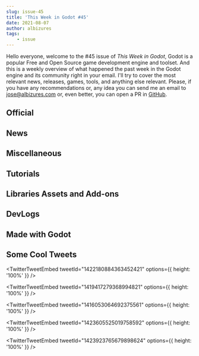 ```yaml
---
slug: issue-45
title: 'This Week in Godot #45'
date: 2021-08-07
author: albizures
tags:
	- issue
---
```


Hello everyone, welcome to the #45 issue of _This Week in Godot_, Godot is a popular Free and Open Source game development engine and toolset. And this is a weekly overview of what happened the past week in the Godot engine and its community right in your email. I'll try to cover the most relevant news, releases, games, tools, and anything else relevant. Please, if you have any recommendations or, any idea you can send me an email to jose@albizures.com or, even better, you can open a PR in [GitHub](https://github.com/albizures/ThisWeekInGodot).

## Official

<Card
	author="Rémi Verschelde"
	link="https://godotengine.org/article/release-candidate-godot-3-3-3-rc-1"
	section="Official"
	label="Release candidate: Godot 3.3.3 RC 1"
	description="Godot 3.3.3 will be a maintenance release in the stable 3.3 branch, providing various bug fixes while preserving compatibility for existing Godot 3.3 projects. This first release candidate aims at validating those fixes and ensuring that the update will be regression free."
	publisher="Godot Engine"
	icon="https://godotengine.org/themes/godotengine/assets/favicon.png"
	cover="https://godotengine.org/storage/app/uploads/public/610/a74/76f/610a7476f0ddd438980306.jpg"
	date="2021-08-04T09:00:00.000Z"
/>
<Card
	author="Fabio Alessandrelli"
	link="https://godotengine.org/article/multiplayer-changes-godot-4-0-report-1"
	section="Official"
	label="Multiplayer in Godot 4.0: On servers, RSETs and state updates"
	description="News about running Godot on servers, and hints at upcoming networking changes in Godot 4.0."
	publisher="Godot Engine"
	icon="https://godotengine.org/themes/godotengine/assets/favicon.png"
	cover="https://godotengine.org/storage/app/uploads/public/610/918/f3e/610918f3ec53b713518837.png"
	date="2021-08-05T09:00:00.000Z"
/>

## News

<Card
	author="nonunknown"
	link="https://github.com/godotengine/godot-proposals/issues/3069"
	section="News"
	label="Proposals: Implement a transpiler for GDScript to C++"
	description=""
	publisher="GitHub"
	icon="https://github.com/windows-tile.png"
	cover="https://opengraph.githubassets.com/3b5a7d3d7b798c86834701dc07f5bbcea33a2cd7cec30a1513e81bb5761872de/godotengine/godot-proposals/issues/3069"
	date="2021-07-31T09:00:00.000Z"
/>
<Card
	author="GitHub Tracker"
	link="https://twitter.com/github_tracker/status/1422867609842749443"
	section="News"
	label="The Godot just crossed the 40k 🌟 milestone on GitHub"
	description=""
	publisher="Twitter"
	icon="https://abs.twimg.com/responsive-web/client-web/icon-ios.b1fc7275.png"
	cover="https://pbs.twimg.com/card_img/1422617534038040580/_u0XlwKC?format=jpg&name=medium"
	date="2021-08-04T00:00:00.000Z"
/>

## Miscellaneous

<Card
	author="PlayWithFurcifer"
	link="https://youtu.be/1t2xKpVyZYg"
	section="Miscellaneous"
	label="10 Reasons Why YOU Should Use Godot"
	description="Here are our top 10 reasons why we love the Godot Engine!"
	publisher="YouTube"
	icon="https://www.youtube.com/s/desktop/65defdc1/img/favicon_144x144.png"
	cover="https://i.ytimg.com/vi/1t2xKpVyZYg/hqdefault.jpg"
	date="2021-08-01T00:00:00.000Z"
/>
<Card
	author="Kasper Frandsen"
	link="https://youtu.be/75M8bOnZNVU"
	section="Miscellaneous"
	label="How Good Can I Make Godot Look 2 - The Cellar"
	description=""
	publisher="YouTube"
	icon="https://www.youtube.com/s/desktop/65defdc1/img/favicon_144x144.png"
	cover="https://i.ytimg.com/vi/75M8bOnZNVU/maxresdefault.jpg"
	date="2021-08-03T00:00:00.000Z"
/>
<Card
	author="ACB_Gamez"
	link="https://youtu.be/n_TCylf82IU"
	section="Miscellaneous"
	label="Godot GameDev QA: Answering YOUR Questions!"
	description="Drop your questions down in the chat and I will do my best to answer them live on stream!"
	publisher="YouTube"
	icon="https://www.youtube.com/s/desktop/65defdc1/img/favicon_144x144.png"
	cover="https://i.ytimg.com/vi/n_TCylf82IU/maxresdefault.jpg"
	date="2021-08-04T00:00:00.000Z"
/>
<Card
	author="Mean Gene Hacks"
	link="https://youtu.be/GPgkW0h4r1k"
	section="Miscellaneous"
	label="Godot vs. Unity in 2D: Who will win?"
	description="In this video we take a quick dive into 2D performance and push Godot 3.3.2 to its breaking point. We benchmark GodotPhysics 2D versus the Box2D Physics Eng..."
	publisher="YouTube"
	icon="https://www.youtube.com/s/desktop/65defdc1/img/favicon_144x144.png"
	cover="https://i.ytimg.com/vi/GPgkW0h4r1k/maxresdefault.jpg"
	date="2021-08-03T00:00:00.000Z"
/>
<Card
	author="Gonzalo Gutiérrez"
	link="https://godotes.com/issues/19k/"
	section="Miscellaneous"
	label="19k peak daily active users"
	description="Official Godot numbers: 19k peak daily active users and 2-4m installs"
	publisher="Godot Notes"
	icon="https://godotes.com/content/images/2020/12/GodotesLogo2-3.svg"
	cover="https://godotes.com/content/images/2021/08/interest-3.png"
	date="2021-08-07T01:59:02.000Z"
/>
<Card
	author="Pefeper"
	link="https://youtu.be/DuyAHbznRx0"
	section="Miscellaneous"
	label="Raycasting in Godot - The Engine Feature Every 3D Game Uses"
	description="Raycasting is a versatile feature of the Godot game engine that allows you to query the physics world for information. All of your favorite 3D games use it, ..."
	publisher="YouTube"
	icon="https://www.youtube.com/s/desktop/65defdc1/img/favicon_144x144.png"
	cover="https://i.ytimg.com/vi/DuyAHbznRx0/maxresdefault.jpg"
	date="2021-08-01T00:00:00.000Z"
/>

## Tutorials

<Card
	author="Arith metic"
	link="https://youtu.be/oF9Gjs0ZxL4"
	section="Tutorials"
	label="Inheritance and Class Names - Godot Tutorials"
	description="A quick tutorial covering how inheritance and class names work in Godot. If there’s anything I left out, or if there is something else you want to know, let ..."
	publisher="YouTube"
	icon="https://www.youtube.com/s/desktop/65defdc1/img/favicon_144x144.png"
	cover="https://i.ytimg.com/vi/oF9Gjs0ZxL4/hqdefault.jpg"
	date="2021-08-03T00:00:00.000Z"
/>
<Card
	author="Age of Asparagus"
	link="https://youtu.be/n2TX3-FYE3k"
	section="Tutorials"
	label="Make a 3D Top Down Shooter with Godot - Part 3.10 Drops & Pickups I"
	description="Over the next two videos we’ll implement a simple drop and pickup system. By the end of this video, we’ll have a mechanic for dropping weapons and other ite..."
	publisher="YouTube"
	icon="https://www.youtube.com/s/desktop/65defdc1/img/favicon_144x144.png"
	cover="https://i.ytimg.com/vi/n2TX3-FYE3k/hqdefault.jpg"
	date="2021-08-02T00:00:00.000Z"
/>
<Card
	author="NeotoonDev"
	link="https://youtu.be/wJj5O40NGnE"
	section="Tutorials"
	label="Bite Size Tutorial Basic FPS Pt.2: Player Camera | Godot 3.3"
	description="Adding a simple player camera to a fps gameBite Size 3D fps"
	publisher="YouTube"
	icon="https://www.youtube.com/s/desktop/65defdc1/img/favicon_144x144.png"
	cover="https://i.ytimg.com/vi/wJj5O40NGnE/maxresdefault.jpg"
	date="2021-08-02T00:00:00.000Z"
/>
<Card
	author="Ozzadar"
	link="https://youtu.be/conXUJ1sSDE"
	section="Tutorials"
	label="AdMob for Android in Godot 3.x!"
	description="In this lesson, we finally add AdMob monetization into our Godot Android application! Follow along to learn how to implement AdMob banner ads, interstitials,..."
	publisher="YouTube"
	icon="https://www.youtube.com/s/desktop/65defdc1/img/favicon_144x144.png"
	cover="https://i.ytimg.com/vi/conXUJ1sSDE/hqdefault.jpg"
	date="2021-07-30T00:00:00.000Z"
/>
<Card
	author="yourgeekeric"
	link="https://youtu.be/dfp7FIO4GTA"
	section="Tutorials"
	label="Godot C# State Machine Tutorial"
	description=""
	publisher="YouTube"
	icon="https://www.youtube.com/s/desktop/65defdc1/img/favicon_144x144.png"
	cover="https://i.ytimg.com/vi/dfp7FIO4GTA/maxresdefault.jpg"
	date="2021-08-05T00:00:00.000Z"
/>
<Card
	author="Aiyush Gupta"
	link="https://ooshimus.com/controlling-a-website-with-a-tv-remote"
	section="Tutorials"
	label="Controlling A Website with a TV Remote!!!"
	description="Almost..."
	publisher="Ooshimus.com"
	icon="https://cdn.hashnode.com/res/hashnode/image/upload/v1611242155728/W3_BYVVVh.png"
	cover="https://hashnode.com/utility/r?url=https%3A%2F%2Fcdn.hashnode.com%2Fres%2Fhashnode%2Fimage%2Fupload%2Fv1628076449191%2FhppBErVuW.png%3Fw%3D1200%26h%3D630%26fit%3Dcrop%26crop%3Dentropy%26auto%3Dcompress%2Cformat%26format%3Dwebp%26fm%3Dpng"
	date="2021-08-05T15:47:15.302Z"
/>
<Card
	author="KidsCanCode"
	link="https://youtu.be/a0gxFMdhR7w"
	section="Tutorials"
	label="Godot Recipe: KinematicBody + Stopping on Slopes"
	description="Is your character sliding down slopes? Learn how to make your KinematicBody stick!"
	publisher="YouTube"
	icon="https://www.youtube.com/s/desktop/65defdc1/img/favicon_144x144.png"
	cover="https://i.ytimg.com/vi/a0gxFMdhR7w/maxresdefault.jpg"
	date="2021-08-02T00:00:00.000Z"
/>
<Card
	author="Chaff Dev"
	link="https://youtu.be/TZxsssoLwM8"
	section="Tutorials"
	label="Making a Tilt-Shift Shader in the Godot Game Engine"
	description=""
	publisher="YouTube"
	icon="https://www.youtube.com/s/desktop/65defdc1/img/favicon_144x144.png"
	cover="https://i.ytimg.com/vi/TZxsssoLwM8/hqdefault.jpg"
	date="2021-08-07T00:00:00.000Z"
/>
<Card
	author="LukeRS"
	link="https://youtu.be/6POXiYuktqc"
	section="Tutorials"
	label="Godot One Screen Platformer #6 - Swing Traps Using Animation Nodes"
	description=""
	publisher="YouTube"
	icon="https://www.youtube.com/s/desktop/65defdc1/img/favicon_144x144.png"
	cover="https://i.ytimg.com/vi/6POXiYuktqc/hqdefault.jpg"
	date="2021-08-02T00:00:00.000Z"
/>

## Libraries Assets and Add-ons

<Card
	author="3ddelano"
	link="https://godotengine.org/asset-library/asset/1010"
	section="Libraries Assets and Add-ons"
	label="Discord.gd"
	description="Interact with the Discord Bot API."
	publisher="Godot Asset Library"
	icon="https://godotengine.org/themes/godotengine/assets/favicon.png"
	cover="https://cdn.discordapp.com/attachments/360062738615107605/871011659471286282/icon.png"
	date="2021-08-07"
/>
<Card
	author="SpyrexDE"
	link="https://github.com/SpyrexDE/SmoothScroll"
	section="Libraries Assets and Add-ons"
	label="SmoothScroll: A SmoothScroll node for Godot"
	description=""
	publisher="GitHub"
	icon="https://github.com/windows-tile.png"
	cover="https://opengraph.githubassets.com/e789bee974ba145589cce8df199d0014da5c4188d643fc51af915323b026be4d/SpyrexDE/SmoothScroll"
	date="2021-08-07"
/>
<Card
	author="nonunknown"
	link="https://github.com/nonunknown/godot-powerful"
	section="Libraries Assets and Add-ons"
	label="Godot Powerful Plugins & Essentials v7.0"
	description="List of plugins to turn godot into a most powerful engine that already is."
	publisher="GitHub"
	icon="https://github.com/windows-tile.png"
	cover="https://repository-images.githubusercontent.com/249059219/93d3c700-e522-11ea-9da8-546cdc401403"
	date="2021-08-02T09:00:00.000Z"
/>
<Card
	author="Hayden"
	link="https://godotshaders.com/shader/2d-motion-blur/"
	section="Libraries Assets and Add-ons"
	label="2D Motion Blur"
	description="Adds directional motion blur to canvas items like Sprite. Direction,..."
	publisher="Godot Shaders"
	icon="https://godotshaders.com/wp-content/uploads/2021/01/favicon.png"
	cover="http://godotshaders.com/wp-content/uploads/2021/01/Screenshot-2021-08-03-190525-1.png"
	date="2021-08-04T07:58:01.000Z"
/>
<Card
	author="bram_dingelstad"
	link="https://godotshaders.com/shader/palette-shader-lospec-compatible/"
	section="Libraries Assets and Add-ons"
	label="Palette shader (lospec compatible)"
	description="This palette shader uses 1x palette textures to do it’s..."
	publisher="Godot Shaders"
	icon="https://godotshaders.com/wp-content/uploads/2021/01/favicon.png"
	cover="https://godotshaders.com/wp-content/uploads/2021/01/Screenshot-2021-08-05-at-4.06.01-PM.png"
	date="2021-08-05T14:07:23.000Z"
/>
<Card
	author="Owl"
	link="https://godotshaders.com/shader/color-splash-show-only-one-color/"
	section="Libraries Assets and Add-ons"
	label="color splash (show only one color)"
	description="the shader makes the color splash effect where it shows only..."
	publisher="Godot Shaders"
	icon="https://godotshaders.com/wp-content/uploads/2021/01/favicon.png"
	cover="http://godotshaders.com/wp-content/uploads/2021/01/Annotation-2021-08-03-050020.jpg"
	date="2021-08-04T06:34:54.000Z"
/>
<Card
	author="viniciusgerevini"
	link="https://godotengine.org/asset-library/asset/713"
	section="Libraries Assets and Add-ons"
	label="Aseprite Wizard"
	description="Godot Editor plugin for importing animations from Aseprite as SpriteFrames to be used in AnimatedSprite."
	publisher="Godot Asset Library"
	icon="https://godotengine.org/themes/godotengine/assets/favicon.png"
	cover="https://raw.githubusercontent.com/viniciusgerevini/godot-aseprite-wizard/master/icon.png"
	date="2021-08-03"
/>
<Card
	author="Hayden"
	link="https://godotshaders.com/shader/rotational-motion-blur-2d/"
	section="Libraries Assets and Add-ons"
	label="2D Rotational Motion Blur"
	description="Adds rotational motion blur to canvas items like Sprite."
	publisher="Godot Shaders"
	icon="https://godotshaders.com/wp-content/uploads/2021/01/favicon.png"
	cover="http://godotshaders.com/wp-content/uploads/2021/01/Screenshot-2021-08-04-195253-1.png"
	date="2021-08-04T21:37:18.000Z"
/>
<Card
	author="arlez80"
	link="https://godotshaders.com/shader/mountain-background-shader/"
	section="Libraries Assets and Add-ons"
	label="Mountain Background Shader."
	description="Mountain Background Shader."
	publisher="Godot Shaders"
	icon="https://godotshaders.com/wp-content/uploads/2021/01/favicon.png"
	cover="https://godotshaders.com/wp-content/uploads/2021/01/moubntai.jpg"
	date="2021-08-01T15:23:32.000Z"
/>

## DevLogs

<Card
	author="Quantum Code"
	link="https://youtu.be/h2cG9Hkfprw"
	section="DevLogs"
	label="First Pre-Alpha Release ! (ReignScape #Devlog 3)"
	description="Third Indie Game Devlog for ReignScape: An original and unique 2D strategy/city builder game"
	publisher="YouTube"
	icon="https://www.youtube.com/s/desktop/65defdc1/img/favicon_144x144.png"
	cover="https://i.ytimg.com/vi/h2cG9Hkfprw/maxresdefault.jpg"
	date="2021-08-03T00:00:00.000Z"
/>
<Card
	author="xen"
	link="https://youtu.be/lo8YwUkO9zQ"
	section="DevLogs"
	label="I Made Ocean Waves and Buoyancy in Godot"
	description="Been playing Sea of Thieves a lot recently and really wanted to make some water physics, so I implemented some Gerstner/Trochoidal waves in Godot with a vert..."
	publisher="YouTube"
	icon="https://www.youtube.com/s/desktop/65defdc1/img/favicon_144x144.png"
	cover="https://i.ytimg.com/vi/lo8YwUkO9zQ/maxresdefault.jpg"
	date="2021-07-31T00:00:00.000Z"
/>
<Card
	author="Tanoka Studio"
	link="https://youtu.be/kg7MWMFrN30"
	section="DevLogs"
	label="HOOKED Dev-log #1 - Starting the journey"
	description="Our first devlog! You can expect from this video an introduction to our project and what we have at the moment.We hope you enjoy it and leave any feedback if..."
	publisher="YouTube"
	icon="https://www.youtube.com/s/desktop/65defdc1/img/favicon_144x144.png"
	cover="https://i.ytimg.com/vi/kg7MWMFrN30/hqdefault.jpg"
	date="2021-07-31T00:00:00.000Z"
/>
<Card
	author="Viroid Games"
	link="https://youtu.be/GvQSn7l_NcM"
	section="DevLogs"
	label="Urban Farmer Devlog #5"
	description=""
	publisher="YouTube"
	icon="https://www.youtube.com/s/desktop/65defdc1/img/favicon_144x144.png"
	cover="https://i.ytimg.com/vi/GvQSn7l_NcM/maxresdefault.jpg"
	date="2021-08-06T00:00:00.000Z"
/>
<Card
	author="Devinthewater"
	link="https://youtu.be/mFpTu1u9rvk"
	section="DevLogs"
	label="First Person View in a Third Person Shooter - Useful or Useless? / ‘Penitent’ Devlog 12"
	description="Sub the channel if you haven’t yet, please:) More content on the way.This episode is about an experiment in adding a FPS mode to my third-person shooter. I t..."
	publisher="YouTube"
	icon="https://www.youtube.com/s/desktop/65defdc1/img/favicon_144x144.png"
	cover="https://i.ytimg.com/vi/mFpTu1u9rvk/maxresdefault.jpg"
	date="2021-08-04T00:00:00.000Z"
/>
<Card
	author="InterGalactic"
	link="https://youtu.be/hcdkeq1Czbk"
	section="DevLogs"
	label="EDTPT DEVLOG #01 - Yet another Elite Dangerous third party tool, maybe"
	description=""
	publisher="YouTube"
	icon="https://www.youtube.com/s/desktop/65defdc1/img/favicon_144x144.png"
	cover="https://i.ytimg.com/vi/hcdkeq1Czbk/hqdefault.jpg"
	date="2021-08-06T00:00:00.000Z"
/>
<Card
	author="This Is Vini"
	link="https://youtu.be/U8R6YSIGRmA"
	section="DevLogs"
	label="What is this game? - Far Star Game Devlog #14"
	description="Almost an year in this channel and things changed wildly. Let me recap what this game is about.Far Star is a game made with Godot.Twitter: https://twitter.co..."
	publisher="YouTube"
	icon="https://www.youtube.com/s/desktop/65defdc1/img/favicon_144x144.png"
	cover="https://i.ytimg.com/vi/U8R6YSIGRmA/maxresdefault.jpg"
	date="2021-08-06T00:00:00.000Z"
/>

## Made with Godot

<Card
	author="TD Worlds"
	link="https://youtu.be/JZeiQxXFUZk"
	section="Made with Godot"
	label="TD Worlds First Trailer"
	description="TD Worlds is a dynamic, highly strategical game that challenges your skill. Build an impenetrable defense and get ready to plunge into a new, unknown world t..."
	publisher="YouTube"
	icon="https://www.youtube.com/s/desktop/65defdc1/img/favicon_144x144.png"
	cover="https://i.ytimg.com/vi/JZeiQxXFUZk/maxresdefault.jpg"
	date="2021-08-03T00:00:00.000Z"
/>
<Card
	author="PHO BOSS"
	link="https://youtu.be/YOs6WQp5o0Q"
	section="Made with Godot"
	label="I beat Godot 3 so hard with a stick I bent space time"
	description="OK, so instead of setting up multiple cameras and stencil buffers, you can just teleport light rays using Ray Tracing!"
	publisher="YouTube"
	icon="https://www.youtube.com/s/desktop/65defdc1/img/favicon_144x144.png"
	cover="https://i.ytimg.com/vi/YOs6WQp5o0Q/hqdefault.jpg"
	date="2021-08-02T00:00:00.000Z"
/>
<Card
	author="Bopimo!"
	link="https://youtu.be/mgTntP62Jdw"
	section="Made with Godot"
	label="Bopimo! - Rolling Fun"
	description="Bopimo is an upcoming online 3D platformer where you can make your own levels. This is the first ever video of Bopimo gameplay, and showcases the rolling fea..."
	publisher="YouTube"
	icon="https://www.youtube.com/s/desktop/65defdc1/img/favicon_144x144.png"
	cover="https://i.ytimg.com/vi/mgTntP62Jdw/maxresdefault.jpg"
	date="2021-05-26T00:00:00.000Z"
/>
<Card
	author="HowYouDoing"
	link="https://howyoudoing.itch.io/space-cake-the-game"
	section="Made with Godot"
	label="Space Cake, the game!"
	description="space, lasers, destroyed ships and ... cake?"
	publisher="itch.io"
	icon="https://img.itch.zone/aW1nLzYzMTk5NDYucG5n/32x32%23/TIh8PR.png"
	cover="https://img.itch.zone/aW1nLzYzMTk5NDYucG5n/original/mpLTTt.png"
	date="2021-08-02T12:47:15.590Z"
/>
<Card
	author="3NinjasGaming"
	link="https://play.google.com/store/apps/details?id=pt.threeninjasgaming.rabiscos"
	section="Made with Godot"
	label="Rabiscos - Multiplayer drawing game"
	description="Rabiscos is an online game where you can draw and have lot’s of fun."
	publisher="Apps on Google Play"
	icon="https://www.gstatic.com/android/market_images/web/favicon_v2.ico"
	cover="https://play-lh.googleusercontent.com/OJpt1-eCreRZm3QGSNR6Z5PgdPyKII3y-CSYY7bPCJYLtqKD2XDg8YtZEAiy4Njul43S"
	date="2021-08-02T12:47:15.590Z"
/>
<Card
	author="Busy Weasel Games"
	link="https://youtu.be/KUBknyiIyYU"
	section="Made with Godot"
	label="Capsule Wars Trailer - Multiplayer FPS Game"
	description="Greetings, folks!We are proud to announce the Capsule Wars Early Access release! Capsule Wars is a fast-paced and highly mobile multiplayer FPS game that you..."
	publisher="YouTube"
	icon="https://www.youtube.com/s/desktop/65defdc1/img/favicon_144x144.png"
	cover="https://i.ytimg.com/vi/KUBknyiIyYU/hqdefault.jpg"
	date="2021-08-02T00:00:00.000Z"
/>
<Card
	author="AikonCWD"
	link="https://store.steampowered.com/app/1194480/Cursed_Gem/"
	section="Made with Godot"
	label="Cursed Gem"
	description="Help Oliver in this retro-pixel and challenging platformer. Explore a cursed cave, full of traps, secrets and diamonds. Complete all levels, get the biggest diamond for your girlfriend and break the curse that is dooming you."
	publisher="STEAM"
	icon="https://store.steampowered.com/favicon.ico"
	cover="https://cdn.akamai.steamstatic.com/steam/apps/1194480/capsule_616x353.jpg?t=1628028999"
	date="2020-08-03T09:00:00.000Z"
/>
<Card
	author="TheloniousBee"
	link="https://redguminteractive.itch.io/the-travelling-hexagon"
	section="Made with Godot"
	label="The Travelling Hexagon"
	description="A simple puzzle game with hexagons."
	publisher="itch.io"
	icon="https://img.itch.zone/aW1nLzY2MTA3NzAucG5n/32x32%23/i05tkl.png"
	cover="https://img.itch.zone/aW1nLzY2MTA3NzAucG5n/original/eWtNYM.png"
	date="2021-08-04T12:47:26.531Z"
/>
<Card
	author="astrangefool"
	link="https://astrangefool.itch.io/omen-of-trident-2704"
	section="Made with Godot"
	label="Omen of Trident 2704"
	description="We live in a wireless world."
	publisher="itch.io"
	icon="https://img.itch.zone/aW1nLzY2NDA1NDYuanBn/32x32%23/L2mT9N.jpg"
	cover="https://img.itch.zone/aW1nLzY2NDA1NDYuanBn/original/nAsynd.jpg"
	date="2021-08-01T12:47:28.642Z"
/>
<Card
	author="JohnGabrielUK"
	link="https://johngabrieluk.itch.io/harriet-fox-and-the-phantom-exotica"
	section="Made with Godot"
	label="Harriet Fox and the Phantom Exotica"
	description="A Phoenix Wright-inspired whodunnit set in Victorian England."
	publisher="itch.io"
	icon="https://img.itch.zone/aW1nLzY2MjE4NDMucG5n/32x32%23/EK5qka.png"
	cover="https://img.itch.zone/aW1nLzY2MjE0NTkucG5n/original/%2BtEM9S.png"
	date="2021-08-01T12:47:29.747Z"
/>
<Card
	author="Punk Labs"
	link="https://punklabs.itch.io/raster-prime-remix"
	section="Made with Godot"
	label="RASTER❖PRIME [REMIX]"
	description="A Pixael Sci-Fi Mystery"
	publisher="itch.io"
	icon="https://img.itch.zone/aW1nLzY2NDY0MTgucG5n/32x32%23/g2sAo%2F.png"
	cover="https://img.itch.zone/aW1nLzY2NDY1NjEuanBn/original/DyHU1a.jpg"
	date="2021-08-04T12:47:30.874Z"
/>
<Card
	author="Everything and Nothing Dev"
	link="https://youtu.be/-dT7558E8r8"
	section="Made with Godot"
	label="Godot 3 Night City Driving Test"
	description=""
	publisher="YouTube"
	icon="https://www.youtube.com/s/desktop/65defdc1/img/favicon_144x144.png"
	cover="https://i.ytimg.com/vi/-dT7558E8r8/hqdefault.jpg"
	date="2021-08-01T00:00:00.000Z"
/>

## Some Cool Tweets

<TwitterTweetEmbed
	tweetId="1422180884363452421"
	options={{ height: '100%' }}
/>

<TwitterTweetEmbed
	tweetId="1419417279368994821"
	options={{ height: '100%' }}
/>

<TwitterTweetEmbed
	tweetId="1416053064692375561"
	options={{ height: '100%' }}
/>

<TwitterTweetEmbed
	tweetId="1423605525019758592"
	options={{ height: '100%' }}
/>

<TwitterTweetEmbed
	tweetId="1423923765679898624"
	options={{ height: '100%' }}
/>
